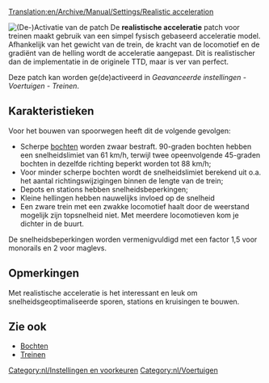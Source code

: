 [[Translation:en/Archive/Manual/Settings/Realistic acceleration]]

[[File:en/Realistic acceleration config.png|frame|right|(De-)Activatie van de patch]]
De '''realistische acceleratie''' patch voor treinen maakt gebruik van een simpel fysisch gebaseerd acceleratie model. Afhankelijk van het gewicht van de trein, de kracht van de locomotief en de gradiënt van de helling wordt de acceleratie aangepast. Dit is realistischer dan de implementatie in de originele TTD, maar is ver van perfect.

Deze patch kan worden ge(de)activeerd in ''Geavanceerde instellingen - Voertuigen - Treinen''.

==Karakteristieken==
Voor het bouwen van spoorwegen heeft dit de volgende gevolgen:
* Scherpe [[nl/Community/Bochten|bochten]] worden zwaar bestraft. 90-graden bochten hebben een snelheidslimiet van 61 km/h, terwijl twee opeenvolgende 45-graden bochten in dezelfde richting beperkt worden tot 88 km/h;
* Voor minder scherpe bochten wordt de snelheidslimiet berekend uit o.a. het aantal richtingswijzigingen binnen de lengte van de trein;
* Depots en stations hebben snelheidsbeperkingen;
* Kleine hellingen hebben nauwelijks invloed op de snelheid
* Een zware trein met een zwakke locomotief haalt door de weerstand mogelijk zijn topsnelheid niet. Met meerdere locomotieven kom je dichter in de buurt.

De snelheidsbeperkingen worden vermenigvuldigd met een factor 1,5 voor monorails en 2 voor maglevs.

==Opmerkingen==
Met realistische acceleratie is het interessant en leuk om snelheidsgeoptimaliseerde sporen, stations en kruisingen te bouwen.

==Zie ook==
* [[nl/Community/Bochten|Bochten]]
* [[nl/Manual/Game Mechanics/Main Page#Treinen|Treinen]]

[[Category:nl/Instellingen en voorkeuren]]
[[Category:nl/Voertuigen]]